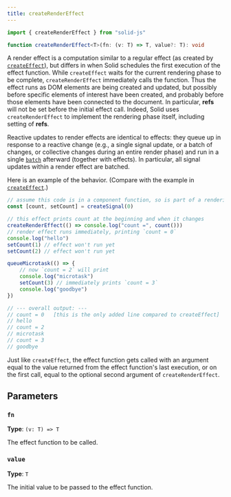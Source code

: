 ```yaml
---
title: createRenderEffect
---
```


```ts
import { createRenderEffect } from "solid-js"

function createRenderEffect<T>(fn: (v: T) => T, value?: T): void

```

A render effect is a computation similar to a regular effect (as created by [`createEffect`](/reference/basic-reactivity/create-effect)), but differs in when Solid schedules the first execution of the effect function.
While `createEffect` waits for the current rendering phase to be complete, `createRenderEffect` immediately calls the function.
Thus the effect runs as DOM elements are being created and updated, but possibly before specific elements of interest have been created, and probably before those elements have been connected to the document.
In particular, **refs** will not be set before the initial effect call.
Indeed, Solid uses `createRenderEffect` to implement the rendering phase itself, including setting of **refs**.

Reactive updates to render effects are identical to effects: they queue up in response to a reactive change (e.g., a single signal update, or a batch of changes, or collective changes during an entire render phase) and run in a single [`batch`](/reference/reactive-utilities/batch) afterward (together with effects).
In particular, all signal updates within a render effect are batched.

Here is an example of the behavior. (Compare with the example in [`createEffect`](/reference/basic-reactivity/create-effect).)

```ts
// assume this code is in a component function, so is part of a rendering phase
const [count, setCount] = createSignal(0)

// this effect prints count at the beginning and when it changes
createRenderEffect(() => console.log("count =", count()))
// render effect runs immediately, printing `count = 0`
console.log("hello")
setCount(1) // effect won't run yet
setCount(2) // effect won't run yet

queueMicrotask(() => {
	// now `count = 2` will print
	console.log("microtask")
	setCount(3) // immediately prints `count = 3`
	console.log("goodbye")
})

// --- overall output: ---
// count = 0   [this is the only added line compared to createEffect]
// hello
// count = 2
// microtask
// count = 3
// goodbye
```

Just like `createEffect`, the effect function gets called with an argument equal to the value returned from the effect function's last execution, or on the first call, equal to the optional second argument of `createRenderEffect`.

## Parameters

### `fn`

**Type**: `(v: T) => T`

The effect function to be called.

### `value`

**Type**: `T`

The initial value to be passed to the effect function.
